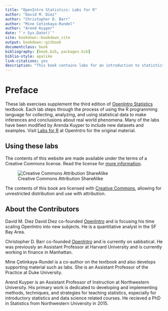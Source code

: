 ```yaml
---
title: "OpenIntro Statistics: Labs for R"
author: "David M. Diez"
author: "Christopher D. Barr"
author: "Mine Cetinkaya-Rundel"
author: "Arend Kuyper"
date: "`r Sys.Date()`"
site: bookdown::bookdown_site
output: bookdown::gitbook
documentclass: book
bibliography: [book.bib, packages.bib]
biblio-style: apalike
link-citations: yes
description: "This book contains labs for an introduction to statistics course. Each lab steps through the process of using the R programming language for collecting, analyzing, and using statistical data to make inferences and conclusions about real world phenomena."
---
```

# Preface {-} 

These lab exercises supplement the third edition of [OpenIntro Statistics](https://www.openintro.org/stat/index.php) textbook. Each lab steps through the process of using the R programming language for collecting, analyzing, and using statistical data to make inferences and conclusions about real world phenomena. Many of the labs have been modified by Arenda Kuyper to include new datasets and examples. Visit [Labs for R](https://www.openintro.org/stat/labs.php) at OpenIntro for the original material. 

## Using these labs

The contents of this website are made available under the terms of a Creative Commons license. Read the license for [more information](https://creativecommons.org/licenses/by-sa/3.0/).

![Creative Commons Attribution ShareAlike ](./assets/images/by-sa.png)

The contents of this book are licensed with [Creative Commons](https://creativecommons.org/), allowing for unrestricted distribution and use with attribution.

## About the Contributors

David M. Diez David Diez co-founded [OpenIntro](https://www.openintro.org) and is focusing his time scaling OpenIntro into new subjects. He is a quantitative analyst in the SF Bay Area.

Christopher D. Barr co-founded [OpenIntro](https://www.openintro.org) and is currently on sabbatical. He was previously an Assistant Professor at Harvard University and is currently working in finance in Manhattan.

Mine Çetinkaya-Rundel is a co-author on the textbook and also develops supporting material such as labs. She is an Assistant Professor of the Practice at Duke University.

Arend Kuyper is an Assistant Professor of Instruction at Northwestern University. His primary work is dedicated to developing and implementing methods, techniques, and strategies for teaching statistics, especially for introductory statistics and data science related courses. He recieved a PhD in Statistics from Northwestern University in 2015. 